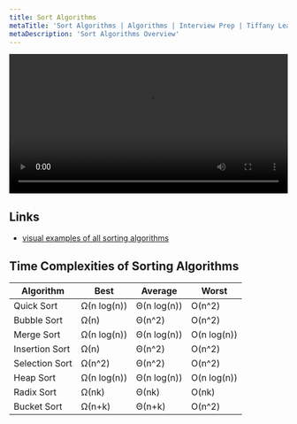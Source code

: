 ```yaml
---
title: Sort Algorithms
metaTitle: 'Sort Algorithms | Algorithms | Interview Prep | Tiffany Lea'
metaDescription: 'Sort Algorithms Overview'
---
```


<video width="100%" controls>
  <source src="/static/assets/videos/sort-algorithms.mp4" type="video/mp4" />
  <source src="/static/assets/videos/sort-algorithms.webm" type="video/webm" />
  Your browser does not support the video tag.
</video>

## Links

- [visual examples of all sorting algorithms](https://www.toptal.com/developers/sorting-algorithms)

## Time Complexities of Sorting Algorithms

| Algorithm      | Best        | Average     | Worst       |
| -------------- | ----------- | ----------- | ----------- |
| Quick Sort     | Ω(n log(n)) | Θ(n log(n)) | O(n^2)      |
| Bubble Sort    | Ω(n)        | Θ(n^2)      | O(n^2)      |
| Merge Sort     | Ω(n log(n)) | Θ(n log(n)) | O(n log(n)) |
| Insertion Sort | Ω(n)        | Θ(n^2)      | O(n^2)      |
| Selection Sort | Ω(n^2)      | Θ(n^2)      | O(n^2)      |
| Heap Sort      | Ω(n log(n)) | Θ(n log(n)) | O(n log(n)) |
| Radix Sort     | Ω(nk)       | Θ(nk)       | O(nk)       |
| Bucket Sort    | Ω(n+k)      | Θ(n+k)      | O(n^2)      |
